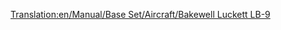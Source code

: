 [[Translation:en/Manual/Base Set/Aircraft/Bakewell Luckett LB-9]]
{{hu/Navbox Légi járművek}}
{{hu/Repülőgépek|Name=Bakewell Luckett LB-9
|Image=[[File:en/McDonnellDouglasDC-9.png|Bakewell Luckett LB-9]]
|Cost=34,863 (69.726)
|Speed=947 km/h (592 MPH)
|Annual=4,218 (8.436)
|Designed=1964
|Lifespan=26
|Capacity=100 utas és 15 csomag levél
|Description=Ez a gyakran használatos repülőgép gyors, kis és elővárosi repülőgépeken remekül szolgál.
|Real-lifeWikilink=McDonnell Douglas DC-9
|Real-life=[http://hu.wikipedia.org/wiki/McDonnell_Douglas_DC-9 McDonell DC-9]
}}
